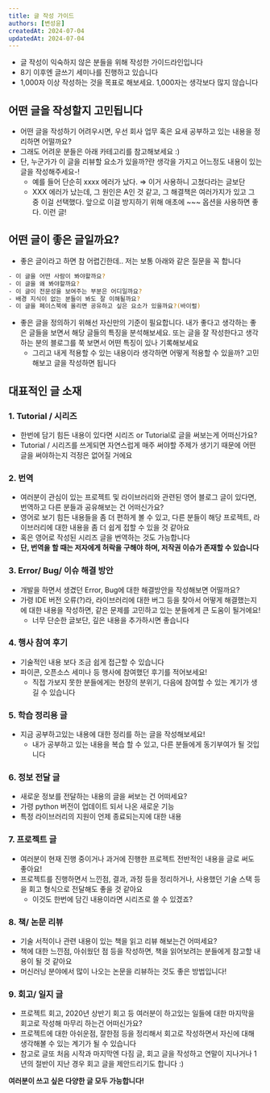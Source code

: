 ```yaml
---
title: 글 작성 가이드
authors: [변성윤]
createdAt: 2024-07-04
updatedAt: 2024-07-04
---
```


- 글 작성이 익숙하지 않은 분들을 위해 작성한 가이드라인입니다
- 8기 이후엔 글쓰기 세미나를 진행하고 있습니다
- 1,000자 이상 작성하는 것을 목표로 해보세요. 1,000자는 생각보다 많지 않습니다

## 어떤 글을 작성할지 고민됩니다
- 어떤 글을 작성하기 어려우시면, 우선 회사 업무 혹은 요새 공부하고 있는 내용을 정리하면 어떨까요?
- 그래도 어려운 분들은 아래 카테고리를 참고해보세요 :)
- 단, 누군가가 이 글을 리뷰할 요소가 있을까?란 생각을 가지고 어느정도 내용이 있는 글을 작성해주세요-!
  - 예를 들어 단순히 xxxx 에러가 났다. ⇒ 이거 사용하니 고쳤다라는 글보단
  - XXX 에러가 났는데, 그 원인은 A인 것 같고, 그 해결책은 여러가지가 있고 그 중 이걸 선택했다. 앞으로 이걸 방지하기 위해 애초에 ~~~ 옵션을 사용하면 좋다. 이런 글!

## 어떤 글이 좋은 글일까요?
- 좋은 글이라고 하면 참 어렵긴한데.. 저는 보통 아래와 같은 질문을 꼭 합니다

```bash
- 이 글을 어떤 사람이 봐야할까요?
- 이 글을 왜 봐야할까요?
- 이 글이 전문성을 보여주는 부분은 어디일까요?
- 배경 지식이 없는 분들이 봐도 잘 이해될까요?
- 이 글을 페이스북에 올리면 공유하고 싶은 요소가 있을까요?(바이럴)
```

- 좋은 글을 정의하기 위해선 자신만의 기준이 필요합니다. 내가 좋다고 생각하는 좋은 글들을 보면서 해당 글들의 특징을 분석해보세요. 또는 글을 잘 작성한다고 생각하는 분의 블로그를 쭉 보면서 어떤 특징이 있나 기록해보세요
  - 그리고 내게 적용할 수 있는 내용이라 생각하면 어떻게 적용할 수 있을까? 고민해보고 글을 작성하면 됩니다


## 대표적인 글 소재 
### **1. Tutorial / 시리즈**
- 한번에 담기 힘든 내용이 있다면 시리즈 or Tutorial로 글을 써보는게 어떠신가요?
- Tutorial / 시리즈를 쓰게되면 자연스럽게 매주 써야할 주제가 생기기 때문에 어떤 글을 써야하는지 걱정은 없어질 거에요

### **2. 번역**
- 여러분이 관심이 있는 프로젝트 및 라이브러리와 관련된 영어 블로그 글이 있다면, 번역하고 다른 분들과 공유해보는 건 어떠신가요?
- 영어로 보기 힘든 내용들을 좀 더 편하게 볼 수 있고, 다른 분들이 해당 프로젝트, 라이브러리에 대한 내용을 좀 더 쉽게 접할 수 있을 것 같아요
- 혹은 영어로 작성된 시리즈 글을 번역하는 것도 가능합니다
- **단, 번역을 할 때는 저자에게  허락을 구해야 하며, 저작권 이슈가 존재할 수 있습니다**

### **3. Error/ Bug/ 이슈 해결 방안**
- 개발을 하면서 생겼던 Error, Bug에 대한 해결방안을 작성해보면 어떨까요?
- 가령 IDE 버전 오류(?)라, 라이브러리에 대한 버그 등을 찾아서 어떻게 해결했는지에 대한 내용을 작성하면, 같은 문제를 고민하고 있는 분들에게 큰 도움이 될거에요!
  - 너무 단순한 글보단, 깊은 내용을 추가하시면 좋습니다

### **4. 행사 참여 후기**
- 기술적인 내용 보다 조금 쉽게 접근할 수 있습니다
- 파이콘, 오픈소스 세미나 등 행사에 참여했던 후기를 적어보세요!
    - 직접 가보지 못한 분들에게는 현장의 분위기, 다음에 참여할 수 있는 계기가 생길 수 있습니다

### **5. 학습 정리용 글**
- 지금 공부하고있는 내용에 대한 정리를 하는 글을 작성해보세요!
  - 내가 공부하고 있는 내용을 복습 할 수 있고, 다른 분들에게 동기부여가 될 것입니다

### **6. 정보 전달 글**

- 새로운 정보를 전달하는 내용의 글을 써보는 건 어떠세요?
- 가령 python 버전이 업데이트 되서 나온 새로운 기능
- 특정 라이브러리의 지원이 언제 종료되는지에 대한 내용

### **7. 프로젝트 글**

- 여러분이 현재 진행 중이거나 과거에 진행한 프로젝트 전반적인 내용을 글로 써도 좋아요!
- 프로젝트를 진행하면서 느낀점, 결과, 과정 등을 정리하거나, 사용했던 기술 스택 등을 회고 형식으로 전달해도 좋을 것 같아요
    - 이것도 한번에 담긴 내용이라면 시리즈로 쓸 수 있겠죠?

### **8. 책/ 논문 리뷰**

- 기술 서적이나 관련 내용이 있는 책을 읽고 리뷰 해보는건 어떠세요?
- 책에 대한 느낀점, 아쉬웠던 점 등을 작성하면, 책을 읽어보려는 분들에게 참고할 내용이 될 것 같아요
- 머신러닝 분야에서 많이 나오는 논문을 리뷰하는 것도 좋은 방법입니다!

### **9. 회고/ 일지 글**

- 프로젝트 회고, 2020년 상반기 회고 등 여러분이 하고있는 일들에 대한 마지막을 회고로 작성해 마무리 하는건 어떠신가요?
- 프로젝트에 대한 아쉬운점, 잘한점 등을 정리해서 회고로 작성하면서 자신에 대해 생각해볼 수 있는 계기가 될 수 있습니다
- 참고로 글또 처음 시작과 마지막엔 다짐 글, 회고 글을 작성하고 연말이 지나거나 1년의 절반이 지난 경우 회고 글을 제안드리기도 합니다 :)

**여러분이 쓰고 싶은 다양한 글 모두 가능합니다!**
